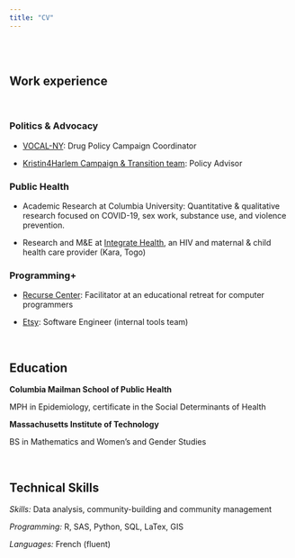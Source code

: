 ```yaml
---
title: "CV"
---
```


<br><br>


## Work experience 
<br>

### Politics & Advocacy

* [VOCAL-NY](https://vocal-ny.org): Drug Policy Campaign Coordinator

* [Kristin4Harlem Campaign & Transition team](https://kristinforharlem.com): Policy Advisor


### Public Health

* Academic Research at Columbia University: Quantitative & qualitative research focused on COVID-19, sex work, substance use, and violence prevention.

* Research and M&E at [Integrate Health](https://integratehealth.org/), an HIV and maternal & child health care provider (Kara, Togo)


### Programming+

* [Recurse Center](https://recurse.com): Facilitator at an educational retreat for computer programmers

* [Etsy](https://etsy.com): Software Engineer (internal tools team)



<br>

## Education

**Columbia Mailman School of Public Health**

MPH in Epidemiology, certificate in the Social Determinants of Health

**Massachusetts Institute of Technology**

BS in Mathematics and Women’s and Gender Studies

<br>

## Technical Skills

*Skills:* Data analysis, community-building and community management

*Programming:* R, SAS, Python, SQL, LaTex, GIS

*Languages:* French (fluent)
